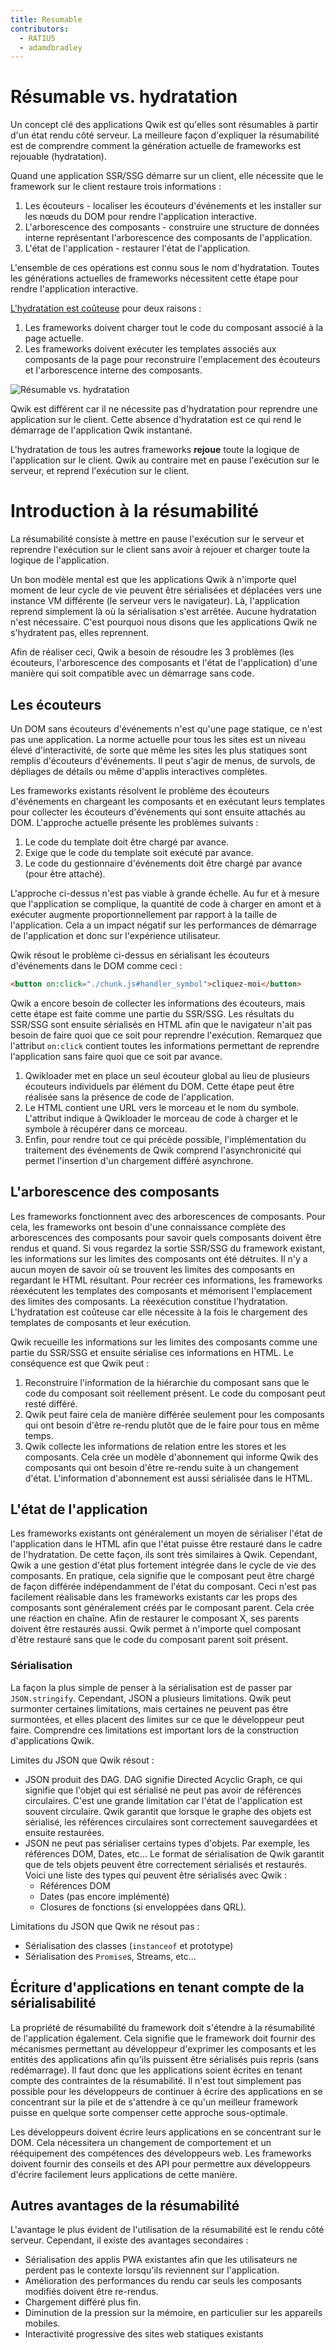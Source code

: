```yaml
---
title: Resumable
contributors:
  - RATIU5
  - adamdbradley
---
```


# Résumable vs. hydratation

Un concept clé des applications Qwik est qu'elles sont résumables à partir d'un état rendu côté serveur. La meilleure façon d'expliquer la résumabilité est de comprendre comment la génération actuelle de frameworks est rejouable (hydratation).

Quand une application SSR/SSG démarre sur un client, elle nécessite que le framework sur le client restaure trois informations :

1. Les écouteurs - localiser les écouteurs d'événements et les installer sur les nœuds du DOM pour rendre l'application interactive.
2. L'arborescence des composants - construire une structure de données interne représentant l'arborescence des composants de l'application.
3. L'état de l'application - restaurer l'état de l'application.

L'ensemble de ces opérations est connu sous le nom d'hydratation. Toutes les générations actuelles de frameworks nécessitent cette étape pour rendre l'application interactive.

[L'hydratation est coûteuse](https://www.builder.io/blog/hydration-is-pure-overhead) pour deux raisons :

1. Les frameworks doivent charger tout le code du composant associé à la page actuelle.
2. Les frameworks doivent exécuter les templates associés aux composants de la page pour reconstruire l'emplacement des écouteurs et l'arborescence interne des composants.

![Résumable vs. hydratation](https://cdn.builder.io/api/v1/image/assets%2FYJIGb4i01jvw0SRdL5Bt%2F04681212764f4025b2b5f5c6a258ad6e?format=webp&width=2000)

Qwik est différent car il ne nécessite pas d'hydratation pour reprendre une application sur le client. Cette absence d'hydratation est ce qui rend le démarrage de l'application Qwik instantané.

L'hydratation de tous les autres frameworks **rejoue** toute la logique de l'application sur le client. Qwik au contraire met en pause l'exécution sur le serveur, et reprend l'exécution sur le client.

# Introduction à la résumabilité

La résumabilité consiste à mettre en pause l'exécution sur le serveur et reprendre l'exécution sur le client sans avoir à rejouer et charger toute la logique de l'application.

Un bon modèle mental est que les applications Qwik à n'importe quel moment de leur cycle de vie peuvent être sérialisées et déplacées vers une instance VM différente (le serveur vers le navigateur). Là, l'application reprend simplement là où la sérialisation s'est arrêtée. Aucune hydratation n'est nécessaire. C'est pourquoi nous disons que les applications Qwik ne s'hydratent pas, elles reprennent.

Afin de réaliser ceci, Qwik a besoin de résoudre les 3 problèmes (les écouteurs, l'arborescence des composants et l'état de l'application) d'une manière qui soit compatible avec un démarrage sans code.

## Les écouteurs

Un DOM sans écouteurs d'événements n'est qu'une page statique, ce n'est pas une application. La norme actuelle pour tous les sites est un niveau élevé d'interactivité, de sorte que même les sites les plus statiques sont remplis d'écouteurs d'événements. Il peut s'agir de menus, de survols, de dépliages de détails ou même d'applis interactives complètes.

Les frameworks existants résolvent le problème des écouteurs d'événements en chargeant les composants et en exécutant leurs templates pour collecter les écouteurs d'événements qui sont ensuite attachés au DOM. L'approche actuelle présente les problèmes suivants :

1. Le code du template doit être chargé par avance.
2. Exige que le code du template soit exécuté par avance.
3. Le code du gestionnaire d'événements doit être chargé par avance (pour être attaché).

L'approche ci-dessus n'est pas viable à grande échelle. Au fur et à mesure que l'application se complique, la quantité de code à charger en amont et à exécuter augmente proportionnellement par rapport à la taille de l'application. Cela a un impact négatif sur les performances de démarrage de l'application et donc sur l'expérience utilisateur.

Qwik résout le problème ci-dessus en sérialisant les écouteurs d'événements dans le DOM comme ceci :

```html
<button on:click="./chunk.js#handler_symbol">cliquez-moi</button>
```

Qwik a encore besoin de collecter les informations des écouteurs, mais cette étape est faite comme une partie du SSR/SSG. Les résultats du SSR/SSG sont ensuite sérialisés en HTML afin que le navigateur n'ait pas besoin de faire quoi que ce soit pour reprendre l'exécution. Remarquez que l'attribut `on:click` contient toutes les informations permettant de reprendre l'application sans faire quoi que ce soit par avance.

1. Qwikloader met en place un seul écouteur global au lieu de plusieurs écouteurs individuels par élément du DOM. Cette étape peut être réalisée sans la présence de code de l'application.
2. Le HTML contient une URL vers le morceau et le nom du symbole. L'attribut indique à Qwikloader le morceau de code à charger et le symbole à récupérer dans ce morceau.
3. Enfin, pour rendre tout ce qui précède possible, l'implémentation du traitement des événements de Qwik comprend l'asynchronicité qui permet l'insertion d'un chargement différé asynchrone.

## L'arborescence des composants

Les frameworks fonctionnent avec des arborescences de composants. Pour cela, les frameworks ont besoin d'une connaissance complète des arborescences des composants pour savoir quels composants doivent être rendus et quand. Si vous regardez la sortie SSR/SSG du framework existant, les informations sur les limites des composants ont été détruites. Il n'y a aucun moyen de savoir où se trouvent les limites des composants en regardant le HTML résultant. Pour recréer ces informations, les frameworks réexécutent les templates des composants et mémorisent l'emplacement des limites des composants. La réexécution constitue l'hydratation. L'hydratation est coûteuse car elle nécessite à la fois le chargement des templates de composants et leur exécution.

Qwik recueille les informations sur les limites des composants comme une partie du SSR/SSG et ensuite sérialise ces informations en HTML. Le conséquence est que Qwik peut :

1. Reconstruire l'information de la hiérarchie du composant sans que le code du composant soit réellement présent. Le code du composant peut resté différé.
2. Qwik peut faire cela de manière différée seulement pour les composants qui ont besoin d'être re-rendu plutôt que de le faire pour tous en même temps.
3. Qwik collecte les informations de relation entre les stores et les composants. Cela crée un modèle d'abonnement qui informe Qwik des composants qui ont besoin d'être re-rendu suite à un changement d'état. L'information d'abonnement est aussi sérialisée dans le HTML.

## L'état de l'application

Les frameworks existants ont généralement un moyen de sérialiser l'état de l'application dans le HTML afin que l'état puisse être restauré dans le cadre de l'hydratation. De cette façon, ils sont très similaires à Qwik. Cependant, Qwik a une gestion d'état plus fortement intégrée dans le cycle de vie des composants. En pratique, cela signifie que le composant peut être chargé de façon différée indépendamment de l'état du composant. Ceci n'est pas facilement réalisable dans les frameworks existants car les props des composants sont généralement créés par le composant parent. Cela crée une réaction en chaîne. Afin de restaurer le composant X, ses parents doivent être restaurés aussi. Qwik permet à n'importe quel composant d'être restauré sans que le code du composant parent soit présent.

### Sérialisation

La façon la plus simple de penser à la sérialisation est de passer par `JSON.stringify`. Cependant, JSON a plusieurs limitations. Qwik peut surmonter certaines limitations, mais certaines ne peuvent pas être surmontées, et elles placent des limites sur ce que le développeur peut faire. Comprendre ces limitations est important lors de la construction d'applications Qwik.

Limites du JSON que Qwik résout :

- JSON produit des DAG. DAG signifie Directed Acyclic Graph, ce qui signifie que l'objet qui est sérialisé ne peut pas avoir de références circulaires. C'est une grande limitation car l'état de l'application est souvent circulaire. Qwik garantit que lorsque le graphe des objets est sérialisé, les références circulaires sont correctement sauvegardées et ensuite restaurées.
- JSON ne peut pas sérialiser certains types d'objets. Par exemple, les références DOM, Dates, etc... Le format de sérialisation de Qwik garantit que de tels objets peuvent être correctement sérialisés et restaurés. Voici une liste des types qui peuvent être sérialisés avec Qwik :
  - Références DOM
  - Dates (pas encore implémenté)
  - Closures de fonctions (si enveloppées dans QRL).

Limitations du JSON que Qwik ne résout pas :

- Sérialisation des classes (`instanceof` et prototype)
- Sérialisation des `Promise`s, Streams, etc...

## Écriture d'applications en tenant compte de la sérialisabilité

La propriété de résumabilité du framework doit s'étendre à la résumabilité de l'application également. Cela signifie que le framework doit fournir des mécanismes permettant au développeur d'exprimer les composants et les entités des applications afin qu'ils puissent être sérialisés puis repris (sans redémarrage). Il faut donc que les applications soient écrites en tenant compte des contraintes de la résumabilité. Il n'est tout simplement pas possible pour les développeurs de continuer à écrire des applications en se concentrant sur la pile et de s'attendre à ce qu'un meilleur framework puisse en quelque sorte compenser cette approche sous-optimale.

Les développeurs doivent écrire leurs applications en se concentrant sur le DOM. Cela nécessitera un changement de comportement et un rééquipement des compétences des développeurs web. Les frameworks doivent fournir des conseils et des API pour permettre aux développeurs d'écrire facilement leurs applications de cette manière.

## Autres avantages de la résumabilité

L'avantage le plus évident de l'utilisation de la résumabilité est le rendu côté serveur. Cependant, il existe des avantages secondaires :

- Sérialisation des applis PWA existantes afin que les utilisateurs ne perdent pas le contexte lorsqu'ils reviennent sur l'application.
- Amélioration des performances du rendu car seuls les composants modifiés doivent être re-rendus.
- Chargement différé plus fin.
- Diminution de la pression sur la mémoire, en particulier sur les appareils mobiles.
- Interactivité progressive des sites web statiques existants
